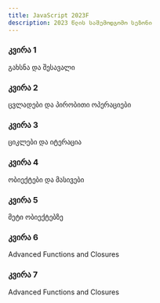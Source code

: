 ```yaml
---
title: JavaScript 2023F
description: 2023 წლის საშემოდგომო სეზონი
---
```


<div className="grid sm:grid-cols-1 gap-4 mt-6">

<Card href="/classes/javascript/2023f/week-1">

### კვირა 1

გახსნა და შესავალი

</Card>

<Card href="/classes/javascript/2023f/week-2">

### კვირა 2

ცვლადები და პირობითი ოპერაციები

</Card>

<Card href="/classes/javascript/2023f/week-3">

### კვირა 3

ციკლები და იტერაცია

</Card>

<Card href="/classes/javascript/2023f/week-4">

### კვირა 4

ობიექტები და მასივები

</Card>

<Card href="/classes/javascript/2023f/week-5">

### კვირა 5

მეტი ობიექტებზე

</Card>

<Card href="/classes/javascript/2023f/week-6">

### კვირა 6

Advanced Functions and Closures

</Card>

<Card href="/classes/javascript/2023f/week-7">

### კვირა 7

Advanced Functions and Closures

</Card>

</div>
